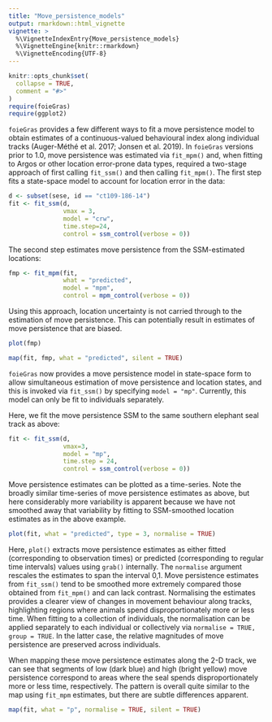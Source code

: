 ```yaml
---
title: "Move_persistence_models"
output: rmarkdown::html_vignette
vignette: >
  %\VignetteIndexEntry{Move_persistence_models}
  %\VignetteEngine{knitr::rmarkdown}
  %\VignetteEncoding{UTF-8}
---
```


```r
knitr::opts_chunk$set(
  collapse = TRUE,
  comment = "#>"
)
require(foieGras)
require(ggplot2)
```
`foieGras` provides a few different ways to fit a move persistence model to obtain estimates of a continuous-valued behavioural index along individual tracks (Auger-Méthé et al. 2017; Jonsen et al. 2019). In `foieGras` versions prior to 1.0, move persistence was estimated via `fit_mpm()` and, when fitting to Argos or other location error-prone data types, required a two-stage approach of first calling `fit_ssm()` and then calling `fit_mpm()`. The first step fits a state-space model to account for location error in the data:
```r
d <- subset(sese, id == "ct109-186-14")
fit <- fit_ssm(d, 
               vmax = 3,
               model = "crw", 
               time.step=24,
               control = ssm_control(verbose = 0))
```

The second step estimates move persistence from the SSM-estimated locations:
```r
fmp <- fit_mpm(fit, 
               what = "predicted", 
               model = "mpm",
               control = mpm_control(verbose = 0))
```

Using this approach, location uncertainty is not carried through to the estimation of move persistence. This can potentially result in estimates of move persistence that are biased. 
```r
plot(fmp)
```
```r
map(fit, fmp, what = "predicted", silent = TRUE)
```

`foieGras` now provides a move persistence model in state-space form to allow simultaneous estimation of move persistence and location states, and this is invoked via `fit_ssm()` by specifying `model = "mp"`. Currently, this model can only be fit to individuals separately.

Here, we fit the move persistence SSM to the same southern elephant seal track as above:
```r
fit <- fit_ssm(d, 
               vmax=3, 
               model = "mp", 
               time.step = 24,
               control = ssm_control(verbose = 0))
```

Move persistence estimates can be plotted as a time-series. Note the broadly similar time-series of move persistence estimates as above, but here considerably more variability is apparent because we have not smoothed away that variability by fitting to SSM-smoothed location estimates as in the above example.
```r
plot(fit, what = "predicted", type = 3, normalise = TRUE)
```
Here, `plot()` extracts move persistence estimates as either fitted (corresponding to observation times) or predicted (corresponding to regular time intervals) values using `grab()` internally. The `normalise` argument rescales the estimates to span the interval 0,1. Move persistence estimates from `fit_ssm()` tend to be smoothed more extremely compared those obtained from `fit_mpm()` and can lack contrast. Normalising the estimates provides a clearer view of changes in movement behaviour along tracks, highlighting regions where animals spend disproportionately more or less time. When fitting to a collection of individuals, the normalisation can be applied separately to each individual or collectively via `normalise = TRUE, group = TRUE`. In the latter case, the relative magnitudes of move persistence are preserved across individuals.

When mapping these move persistence estimates along the 2-D track, we can see that segments of low (dark blue) and high (bright yellow) move persistence correspond to areas where the seal spends disproportionately more or less time, respectively. The pattern is overall quite similar to the map using `fit_mpm` estimates, but there are subtle differences apparent.
```r
map(fit, what = "p", normalise = TRUE, silent = TRUE)
```


